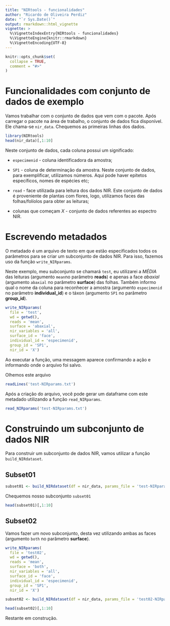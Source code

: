 ```yaml
---
title: "NIRtools - funcionalidades"
author: "Ricardo de Oliveira Perdiz"
date: "`r Sys.Date()`"
output: rmarkdown::html_vignette
vignette: >
  %\VignetteIndexEntry{NIRtools - funcionalidades}
  %\VignetteEngine{knitr::rmarkdown}
  %\VignetteEncoding{UTF-8}
---
```


```r
knitr::opts_chunk$set(
  collapse = TRUE,
  comment = "#>"
)
```

# Funcionalidades com conjunto de dados de exemplo

Vamos trabalhar com o conjunto de dados que vem com o pacote. Após carregar o pacote na área de trabalho, o conjunto de dados fica disponível. Ele chama-se `nir_data`. Chequemos as primeiras linhas dos dados.

```r
library(NIRtools)
head(nir_data)[,1:10]
```

Neste conjunto de dados, cada coluna possui um significado:

* `especimenid` - coluna identificadora da amostra;

* `SP1` - coluna de determinação da amostra. Neste conjunto de dados, para exemplificar, utilizamos números. Aqui pode haver epítetos específicos, nomes de espécies etc;

* `read`  - face utilizada para leitura dos dados NIR. Este conjunto de dados é proveniente de plantas com flores, logo, utilizamos faces das folhas/folíolos para obter as leituras;

* colunas que começam _X_ - conjunto de dados referentes ao espectro NIR.

# Escrevendo metadados

O metadado é um arquivo de texto em que estão especificados todos os parâmetros para se criar um subconjunto de dados NIR. Para isso, fazemos uso da função `write_NIRparams`.

Neste exemplo, meu subconjunto se chamará `test`, eu utilizarei a *MÉDIA* das leituras (argumento `mean`no parâmetro **reads**) e apenas a face *abaxial* (argumento `abaxial` no parâmetro **surface**) das folhas. Também informo qual o nome da coluna para reconhecer a amostra (argumento `especimenid` no parâmetro **individual_id**) e o táxon (argumento `SP1` no parâmetro **group_id**).

```r
write_NIRparams(
  file = 'test',
  wd = getwd(),
  reads = 'mean',
  surface = 'abaxial',
  nir_variables = 'all',
  surface_id = 'face',
  individual_id = 'especimenid',
  group_id = 'SP1',
  nir_id = 'X')
```

Ao executar a função, uma messagem aparece confirmando a ação e informando onde o arquivo foi salvo.

Olhemos este arquivo

```r
readLines('test-NIRparams.txt')
```

Após a criação do arquivo, você pode gerar um dataframe com este metadado utilizando a função `read_NIRparams`.

```r
read_NIRparams('test-NIRparams.txt')
```


# Construindo um subconjunto de dados NIR

Para construir um subconjunto de dados NIR, vamos utilizar a função `build_NIRdataset`.

## Subset01

```r
subset01 <- build_NIRdataset(df = nir_data, params_file = 'test-NIRparams.txt')
```

Chequemos nosso subconjunto `subset01`

```r
head(subset01)[,1:10]
```
## Subset02

Vamos fazer um novo subconjunto, desta vez utilizando ambas as faces (argumento `both` no parâmetro **surface**).

```r
write_NIRparams(
  file = 'test02',
  wd = getwd(),
  reads = 'mean',
  surface = 'both',
  nir_variables = 'all',
  surface_id = 'face',
  individual_id = 'especimenid',
  group_id = 'SP1',
  nir_id = 'X')
```

```r
subset02 <- build_NIRdataset(df = nir_data, params_file = 'test02-NIRparams.txt')
```

```r
head(subset02)[,1:10]
```


Restante em construção.